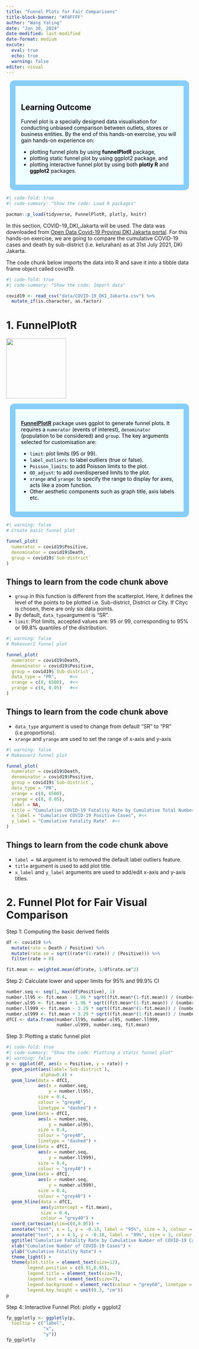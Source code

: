 ```yaml
---
title: "Funnel Plots for Fair Comparisons"
title-block-banner: "#F0FFFF"
author: "Wang Yaling"
date: "Jan 30, 2024"
date-modified: last-modified
date-format: medium
excute:
  eval: true
  echo: true
  warning: false
editor: visual
---
```


::: {style="color: black;  padding: 15px; background-color:Azure;  border: 15px solid LightSkyBlue; margin: 10px;border-radius: 12px;"}
# Learning Outcome

Funnel plot is a specially designed data visualisation for conducting unbiased comparison between outlets, stores or business entities. By the end of this hands-on exercise, you will gain hands-on experience on:

-   plotting funnel plots by using **funnelPlotR** package,
-   plotting static funnel plot by using ggplot2 package, and
-   plotting interactive funnel plot by using both **plotly R** and **ggplot2** packages.
:::

```r
#| code-fold: true
#| code-summary: "Show the code: Load R packages"

pacman::p_load(tidyverse, FunnelPlotR, plotly, knitr)
```

In this section, COVID-19_DKI_Jakarta will be used. The data was downloaded from [Open Data Covid-19 Provinsi DKI Jakarta portal](https://riwayat-file-covid-19-dki-jakarta-jakartagis.hub.arcgis.com/). For this hands-on exercise, we are going to compare the cumulative COVID-19 cases and death by sub-district (i.e. kelurahan) as at 31st July 2021, DKI Jakarta.

The code chunk below imports the data into R and save it into a tibble data frame object called covid19.

```r
#| code-fold: true
#| code-summary: "Show the code: Import data"

covid19 <- read_csv("data/COVID-19_DKI_Jakarta.csv") %>%
  mutate_if(is.character, as.factor)
```

# 1. FunnelPlotR

![](images/FunnelPlotR.png){fig-align="center" width="162"}

::: {style="color: black;  padding: 15px; background-color:Azure;  border: 15px solid LightSkyBlue; margin: 10px;border-radius: 12px;"}
[**FunnelPlotR**](https://nhs-r-community.github.io/FunnelPlotR/) package uses ggplot to generate funnel plots. It requires a `numerator` (events of interest), `denominator` (population to be considered) and `group`. The key arguments selected for customisation are:

-   `limit`: plot limits (95 or 99).
-   `label_outliers`: to label outliers (true or false).
-   `Poisson_limits`: to add Poisson limits to the plot.
-   `OD_adjust`: to add overdispersed limits to the plot.
-   `xrange` and `yrange`: to specify the range to display for axes, acts like a zoom function.
-   Other aesthetic components such as graph title, axis labels etc.
:::

```r
#| warning: false
# Create basic funnel plot

funnel_plot(
  numerator = covid19$Positive,
  denominator = covid19$Death,
  group = covid19$`Sub-district`
)
```

::: callout-tip
## Things to learn from the code chunk above

-   `group` in this function is different from the scatterplot. Here, it defines the level of the points to be plotted i.e. Sub-district, District or City. If Cityc is chosen, there are only six data points.
-   By default, `data_type`argument is “SR”.
-   `limit`: Plot limits, accepted values are: 95 or 99, corresponding to 95% or 99.8% quantiles of the distribution.
:::

```r
#| warning: false
# Makeover1 funnel plot

funnel_plot(
  numerator = covid19$Death,
  denominator = covid19$Positive,
  group = covid19$`Sub-district`,
  data_type = "PR",     #<<
  xrange = c(0, 6500),  #<<
  yrange = c(0, 0.05)   #<<
)
```

::: callout-tip
## Things to learn from the code chunk above

-   `data_type` argument is used to change from default “SR” to “PR” (i.e.proportions).
-   `xrange` and `yrange` are used to set the range of x-axis and y-axis
:::

```r
#| warning: false
# Makeover2 funnel plot

funnel_plot(
  numerator = covid19$Death,
  denominator = covid19$Positive,
  group = covid19$`Sub-district`,
  data_type = "PR",   
  xrange = c(0, 6500),  
  yrange = c(0, 0.05),
  label = NA,
  title = "Cumulative COVID-19 Fatality Rate by Cumulative Total Number of COVID-19 Positive Cases", #<<           
  x_label = "Cumulative COVID-19 Positive Cases", #<<
  y_label = "Cumulative Fatality Rate"  #<<
)
```

::: callout-tip
## Things to learn from the code chunk above

-   `label = NA` argument is to removed the default label outliers feature.
-   `title` argument is used to add plot title.
-   `x_label` and `y_label` arguments are used to add/edit x-axis and y-axis titles.
:::

# 2. Funnel Plot for Fair Visual Comparison

Step 1: Computing the basic derived fields

```r
df <- covid19 %>%
  mutate(rate = Death / Positive) %>%
  mutate(rate.se = sqrt((rate*(1-rate)) / (Positive))) %>%
  filter(rate > 0)
```

```r
fit.mean <- weighted.mean(df$rate, 1/df$rate.se^2)
```

Step 2: Calculate lower and upper limits for 95% and 99.9% CI

```r
number.seq <- seq(1, max(df$Positive), 1)
number.ll95 <- fit.mean - 1.96 * sqrt((fit.mean*(1-fit.mean)) / (number.seq)) 
number.ul95 <- fit.mean + 1.96 * sqrt((fit.mean*(1-fit.mean)) / (number.seq)) 
number.ll999 <- fit.mean - 3.29 * sqrt((fit.mean*(1-fit.mean)) / (number.seq)) 
number.ul999 <- fit.mean + 3.29 * sqrt((fit.mean*(1-fit.mean)) / (number.seq)) 
dfCI <- data.frame(number.ll95, number.ul95, number.ll999, 
                   number.ul999, number.seq, fit.mean)
```

Step 3: Plotting a static funnel plot

```r
#| code-fold: true
#| code-summary: "Show the code: Plotting a static funnel plot"
#| warning: false
p <- ggplot(df, aes(x = Positive, y = rate)) +
  geom_point(aes(label=`Sub-district`), 
             alpha=0.4) +
  geom_line(data = dfCI, 
            aes(x = number.seq, 
                y = number.ll95), 
            size = 0.4, 
            colour = "grey40", 
            linetype = "dashed") +
  geom_line(data = dfCI, 
            aes(x = number.seq, 
                y = number.ul95), 
            size = 0.4, 
            colour = "grey40", 
            linetype = "dashed") +
  geom_line(data = dfCI, 
            aes(x = number.seq, 
                y = number.ll999), 
            size = 0.4, 
            colour = "grey40") +
  geom_line(data = dfCI, 
            aes(x = number.seq, 
                y = number.ul999), 
            size = 0.4, 
            colour = "grey40") +
  geom_hline(data = dfCI, 
             aes(yintercept = fit.mean), 
             size = 0.4, 
             colour = "grey40") +
  coord_cartesian(ylim=c(0,0.05)) +
  annotate("text", x = 1, y = -0.13, label = "95%", size = 3, colour = "grey40") + 
  annotate("text", x = 4.5, y = -0.18, label = "99%", size = 3, colour = "grey40") + 
  ggtitle("Cumulative Fatality Rate by Cumulative Number of COVID-19 Cases") +
  xlab("Cumulative Number of COVID-19 Cases") + 
  ylab("Cumulative Fatality Rate") +
  theme_light() +
  theme(plot.title = element_text(size=12),
        legend.position = c(0.91,0.85), 
        legend.title = element_text(size=7),
        legend.text = element_text(size=7),
        legend.background = element_rect(colour = "grey60", linetype = "dotted"),
        legend.key.height = unit(0.3, "cm"))
p

```

Step 4: Interactive Funnel Plot: plotly + ggplot2

```r
fp_ggplotly <- ggplotly(p,
  tooltip = c("label", 
              "x", 
              "y"))
fp_ggplotly
```
